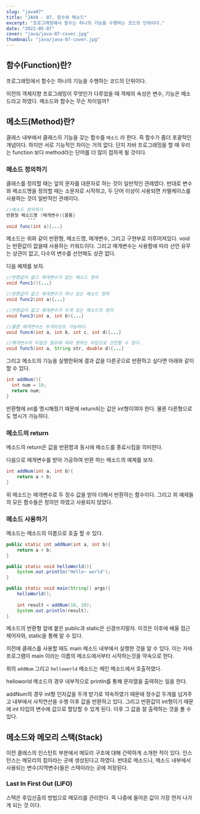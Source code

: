 ```yaml
---
slug: "java07"
title: "JAVA - 07. 함수와 메소드"
excerpt: "프로그래밍에서 함수는 하나의 기능을 수행하는 코드의 단위이다."
date: "2022-05-07"
cover: "java/java-07-cover.jpg"
thumbnail: "java/java-07-cover.jpg"
---
```


## 함수(Function)란?
프로그래밍에서 함수는 하나의 기능을 수행하는 코드의 단위이다.

이전의 객체지향 프로그래밍이 무엇인가 다루었을 때 객체의 속성은 변수, 기능은 메소드라고 하였다. 메소드와 함수는 무슨 차이일까? 

## 메소드(Method)란?
클래스 내부에서 클래스의 기능을 갖는 함수를 `메소드` 라 한다. 즉 함수가 좀더 포괄적인 개념이다. 하지만 서로 기능적인 차이는 거의 없다. 단지 자바 프로그래밍을 할 때 우리는 function 보다 method라는 단어를 더 많이 접하게 될 것이다.

### 메소드 정의하기
클래스를 정의할 때는 앞의 문자를 대문자로 하는 것이 일반적인 관례였다. 반대로 변수와 메소드명을 정의할 때는 소문자로 시작하고, 두 단어 이상이 사용되면 카멜케이스를 사용하는 것이 일반적인 관례이다. 

```java
//메소드 정의하기
반환형 메소드명 (매개변수){몸통}
        ˇˇˇ
void func(int x){...}
```
메소드는 위와 같이 반환형, 메소드명, 매개변수, 그리고 구현부로 이루어져있다. void는 반환값이 없을때 사용하는 키워드이다. 그리고 매개변수는 사용함에 따라 선언 유무는 상관이 없고, 다수의 변수를 선언해도 상관 없다. 

다음 예제를 보자. 
```java
//반환값이 없고 매개변수가 없는 메소드 정의
void func1(){...}

//반환값이 없고 매개변수가 하나 있는 메소드 정의
void func2(int a){...}

//반환값이 없고 매개변수가 두개 있는 메소드의 정의
void func3(int a, int b){...}

//물론 매개변수는 두개이상도 가능하다.
void func4(int a, int b, int c, int d){...}

//매개변수의 타입은 필요에 따라 원하는 타입으로 선언할 수 있다.
void func5(int a, String str, double d){...}
```

그리고 메소드의 기능을 실행한뒤에 결과 값을 다른곳으로 반환하고 싶다면 아래와 같이 할 수 있다.
```java
int addNum(){
  int num = 10;
  return num;
}
```
반환형에 int를 명시해줬기 때문에 return되는 값은 int형이여야 한다. 물론 다른형으로도 명시가 가능하다.

### 메소드의 return 
메소드의 return은 값을 반환함과 동시에 메소드를 종료시킴을 의미한다.

다음으로 매개변수를 받아 가공하여 반환 하는 메소드의 예제를 보자.
```java
int addNum(int a, int b){
	return a + b;
}
```
위 메소드는 매개변수로 두 정수 값을 받아 더해서 반환하는 함수이다. 그리고 위 예제들의 모든 함수들은 정의만 하였고 사용되지 않았다.

### 메소드 사용하기
메소드는 메소드의 이름으로 호출 할 수 있다.
```java
public static int addNum(int a, int b){
	return a + b;
}

public static void helloWorld(){
	System.out.println("Hello~ world");
}

public static void main(String[] args){
    helloWorld();
    
    int result = addNum(10, 20);
    System.out.println(result);
}
```
메소드의 반환형 앞에 붙은 public과 static은 신경쓰지말자. 이것은 이후에 배울 접근 제어자와, static을 통해 알 수 있다. 

이전에 클래스를 사용할 때도 main 메소드 내부에서 실행한 것을 알 수 있다. 이는 자바 프로그램이 main 이라는 이름의 메소드에서부터 시작하는것을 약속으로 한다.

위의 `addNum` 그리고 `helloworld` 메소드는 메인 메소드에서 호출하였다.

helloworld 메소드의 경우 내부적으로 println를 통해 문자열을 출력하는 일을 한다. 

addNum의 경우 int형 인자값을 두개 받기로 약속하였기 때문에 정수값 두개를 넘겨주고 내부에서 사칙연산을 수행 이후 값을 반환하고 있다. 그리고 반환값이 int형이기 때문에 int 타입의 변수에 값으로 할당할 수 있게 된다. 이후 그 값을 잘 출력하는 것을 볼 수 있다.

## 메소드와 메모리 스택(Stack)
이전 클래스의 인스턴트 부분에서 메모리 구조에 대해 간략하게 소개한 적이 있다. 인스턴스는 메모리의 힙이라는 곳에 생성된다고 하였다. 반대로 메소드나, 메소드 내부에서 사용되는 변수(지역변수)들은 스택이라는 곳에 저장된다.

### Last In First Out (LIFO)
스택은 후입선출의 방법으로 메모리를 관리한다. 즉 나중에 들어온 값이 가장 먼저 나가게 되는 것 이다.
